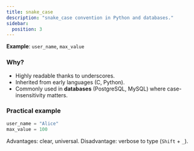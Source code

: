 ```yaml
---
title: snake_case
description: "snake_case convention in Python and databases."
sidebar:
  position: 3
---
```


**Example**: `user_name`, `max_value`

### Why?
- Highly readable thanks to underscores.
- Inherited from early languages (C, Python).
- Commonly used in **databases** (PostgreSQL, MySQL) where case-insensitivity matters.

### Practical example

```python
user_name = "Alice"
max_value = 100
```

Advantages: clear, universal.
Disadvantage: verbose to type (`Shift` + `_`).  

